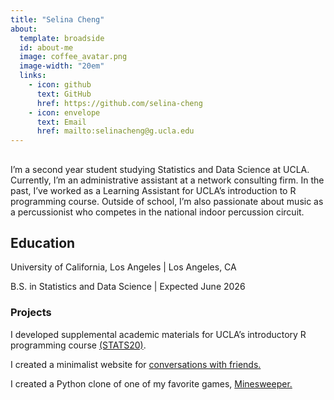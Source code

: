 ```yaml
---
title: "Selina Cheng"
about:
  template: broadside
  id: about-me
  image: coffee_avatar.png
  image-width: "20em"
  links:
    - icon: github
      text: GitHub
      href: https://github.com/selina-cheng
    - icon: envelope
      text: Email
      href: mailto:selinacheng@g.ucla.edu
---
```


##

::: {#about-me}

I'm a second year student studying Statistics and Data Science at UCLA. Currently, I'm an administrative assistant at a network consulting firm. In the past, I've worked as a Learning Assistant for UCLA's introduction to R programming course. Outside of school, I'm also passionate about music as a percussionist who competes in the national indoor percussion circuit. 

## Education

University of California, Los Angeles | Los Angeles, CA

B.S. in Statistics and Data Science | Expected June 2026

:::

### Projects

I developed supplemental academic materials for UCLA's introductory R programming course [(STATS20)](stats20.qmd).

I created a minimalist website for [conversations with friends.](https://selina-cheng.github.io/questions-website/)

I created a Python clone of one of my favorite games, [Minesweeper.](https://github.com/selina-cheng/minesweeper)
